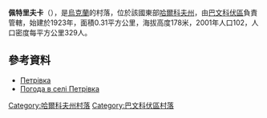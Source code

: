 {{coord|48|52|6|N|36|52|33|E|scale:100000_region:UA|display=title}}

'''佩特里夫卡'''（{{lang-uk|Петрівка}}），是[[烏克蘭|烏克蘭]]的村落，位於該國東部[[哈爾科夫州|哈爾科夫州]]，由[[巴文科伏區|巴文科伏區]]負責管轄，始建於1923年，面積0.31平方公里，海拔高度178米，2001年人口102，人口密度每平方公里329人。

==參考資料==
* [http://gska2.rada.gov.ua/pls/z7502/A005?rdat1=09.01.2009&rf7571=32186 Петрівка]{{dead link|date=2017年11月 |bot=InternetArchiveBot |fix-attempted=yes }}
* [http://weather.in.ua/ua/har'kovskaja/20089 Погода в селі Петрівка] {{Wayback|url=http://weather.in.ua/ua/har%27kovskaja/20089 |date=20201124143108 }}

{{DEFAULTSORT:Петрівка}}
[[Category:哈爾科夫州村落|Category:哈爾科夫州村落]]
[[Category:巴文科伏區村落|Category:巴文科伏區村落]]


{{Kharkiv-geo-stub}}
